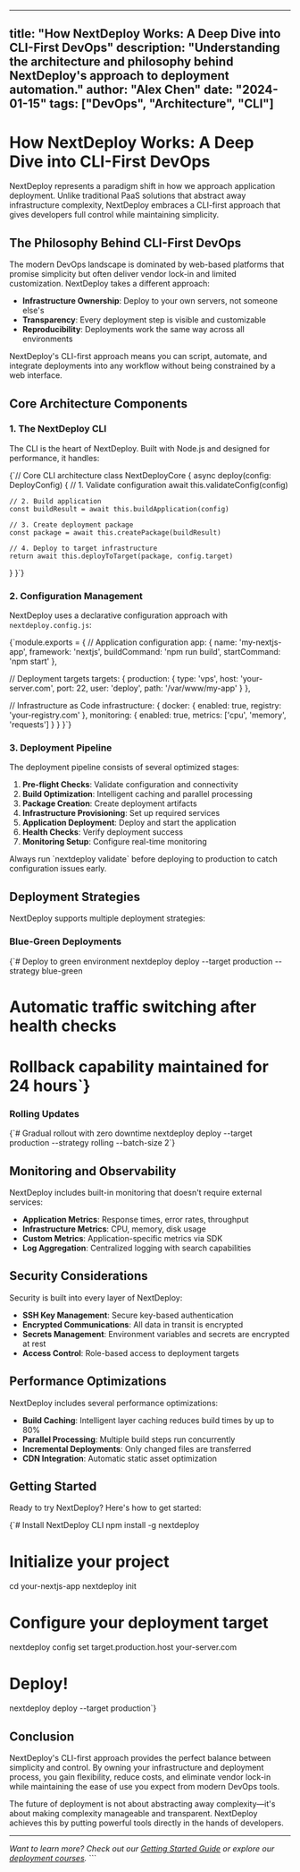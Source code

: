 
---
title: "How NextDeploy Works: A Deep Dive into CLI-First DevOps"
description: "Understanding the architecture and philosophy behind NextDeploy's approach to deployment automation."
author: "Alex Chen"
date: "2024-01-15"
tags: ["DevOps", "Architecture", "CLI"]
---


# How NextDeploy Works: A Deep Dive into CLI-First DevOps

NextDeploy represents a paradigm shift in how we approach application deployment. Unlike traditional PaaS solutions that abstract away infrastructure complexity, NextDeploy embraces a CLI-first approach that gives developers full control while maintaining simplicity.

## The Philosophy Behind CLI-First DevOps

The modern DevOps landscape is dominated by web-based platforms that promise simplicity but often deliver vendor lock-in and limited customization. NextDeploy takes a different approach:

- **Infrastructure Ownership**: Deploy to your own servers, not someone else's
- **Transparency**: Every deployment step is visible and customizable
- **Reproducibility**: Deployments work the same way across all environments

<Info>
NextDeploy's CLI-first approach means you can script, automate, and integrate deployments into any workflow without being constrained by a web interface.
</Info>

## Core Architecture Components

### 1. The NextDeploy CLI

The CLI is the heart of NextDeploy. Built with Node.js and designed for performance, it handles:

<CodeBlock title="NextDeploy CLI Core Functions" language="typescript">
{`// Core CLI architecture
class NextDeployCore {
  async deploy(config: DeployConfig) {
    // 1. Validate configuration
    await this.validateConfig(config)
    
    // 2. Build application
    const buildResult = await this.buildApplication(config)
    
    // 3. Create deployment package
    const package = await this.createPackage(buildResult)
    
    // 4. Deploy to target infrastructure
    return await this.deployToTarget(package, config.target)
  }
}`}
</CodeBlock>

### 2. Configuration Management

NextDeploy uses a declarative configuration approach with `nextdeploy.config.js`:

<CodeBlock title="nextdeploy.config.js" language="javascript">
{`module.exports = {
  // Application configuration
  app: {
    name: 'my-nextjs-app',
    framework: 'nextjs',
    buildCommand: 'npm run build',
    startCommand: 'npm start'
  },
  
  // Deployment targets
  targets: {
    production: {
      type: 'vps',
      host: 'your-server.com',
      port: 22,
      user: 'deploy',
      path: '/var/www/my-app'
    }
  },
  
  // Infrastructure as Code
  infrastructure: {
    docker: {
      enabled: true,
      registry: 'your-registry.com'
    },
    monitoring: {
      enabled: true,
      metrics: ['cpu', 'memory', 'requests']
    }
  }
}`}
</CodeBlock>

### 3. Deployment Pipeline

The deployment pipeline consists of several optimized stages:

1. **Pre-flight Checks**: Validate configuration and connectivity
2. **Build Optimization**: Intelligent caching and parallel processing
3. **Package Creation**: Create deployment artifacts
4. **Infrastructure Provisioning**: Set up required services
5. **Application Deployment**: Deploy and start the application
6. **Health Checks**: Verify deployment success
7. **Monitoring Setup**: Configure real-time monitoring

<Warning>
Always run `nextdeploy validate` before deploying to production to catch configuration issues early.
</Warning>

## Deployment Strategies

NextDeploy supports multiple deployment strategies:

### Blue-Green Deployments

<CodeBlock title="Blue-Green Deployment" language="bash">
{`# Deploy to green environment
nextdeploy deploy --target production --strategy blue-green

# Automatic traffic switching after health checks
# Rollback capability maintained for 24 hours`}
</CodeBlock>

### Rolling Updates

<CodeBlock title="Rolling Update" language="bash">
{`# Gradual rollout with zero downtime
nextdeploy deploy --target production --strategy rolling --batch-size 2`}
</CodeBlock>

## Monitoring and Observability

NextDeploy includes built-in monitoring that doesn't require external services:

- **Application Metrics**: Response times, error rates, throughput
- **Infrastructure Metrics**: CPU, memory, disk usage
- **Custom Metrics**: Application-specific metrics via SDK
- **Log Aggregation**: Centralized logging with search capabilities

## Security Considerations

Security is built into every layer of NextDeploy:

- **SSH Key Management**: Secure key-based authentication
- **Encrypted Communications**: All data in transit is encrypted
- **Secrets Management**: Environment variables and secrets are encrypted at rest
- **Access Control**: Role-based access to deployment targets

## Performance Optimizations

NextDeploy includes several performance optimizations:

- **Build Caching**: Intelligent layer caching reduces build times by up to 80%
- **Parallel Processing**: Multiple build steps run concurrently
- **Incremental Deployments**: Only changed files are transferred
- **CDN Integration**: Automatic static asset optimization

## Getting Started

Ready to try NextDeploy? Here's how to get started:

<CodeBlock title="Quick Start" language="bash">
{`# Install NextDeploy CLI
npm install -g nextdeploy

# Initialize your project
cd your-nextjs-app
nextdeploy init

# Configure your deployment target
nextdeploy config set target.production.host your-server.com

# Deploy!
nextdeploy deploy --target production`}
</CodeBlock>

## Conclusion

NextDeploy's CLI-first approach provides the perfect balance between simplicity and control. By owning your infrastructure and deployment process, you gain flexibility, reduce costs, and eliminate vendor lock-in while maintaining the ease of use you expect from modern DevOps tools.

The future of deployment is not about abstracting away complexity—it's about making complexity manageable and transparent. NextDeploy achieves this by putting powerful tools directly in the hands of developers.

---

*Want to learn more? Check out our [Getting Started Guide](/guides/getting-started) or explore our [deployment courses](/courses).*
\`\`\`
